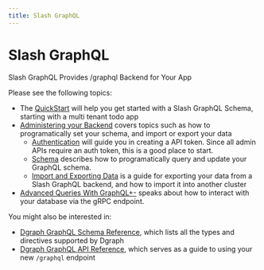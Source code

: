 ```yaml
---
title: Slash GraphQL
---
```


<h1>Slash GraphQL</h1>
<p className="subheading font-weight-regular">Slash GraphQL Provides /graphql Backend for Your App</p>

Please see the following topics:

* The [QuickStart](./slash-quick-start) will help you get started with a Slash GraphQL Schema, starting with a multi tenant todo app
* [Administering your Backend](./admin) covers topics such as how to programatically set your schema, and import or export your data
  * [Authentication](/slash-graphql/admin/authentication) will guide you in creating a API token. Since all admin APIs require an auth token, this is a good place to start.
  * [Schema](/slash-graphql/admin/schema) describes how to programatically query and update your GraphQL schema.
  * [Import and Exporting Data](/slash-graphql/admin/import-export) is a guide for exporting your data from a Slash GraphQL backend, and how to import it into another cluster
* [Advanced Queries With GraphQL+-](./advanced-queries) speaks about how to interact with your database via the gRPC endpoint.

You might also be interested in:
* [Dgraph GraphQL Schema Reference](/doc/schema), which lists all the types and directives supported by Dgraph
* [Dgraph GraphQL API Reference](/doc/api/), which serves as a guide to using your new `/graphql` endpoint
